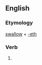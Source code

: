 ==English==

===Etymology===
[[swallow]] + [[-eth]]

===Verb===
{{infl|en|verb form}}

# {{archaic third-person singular of|swallow}}
